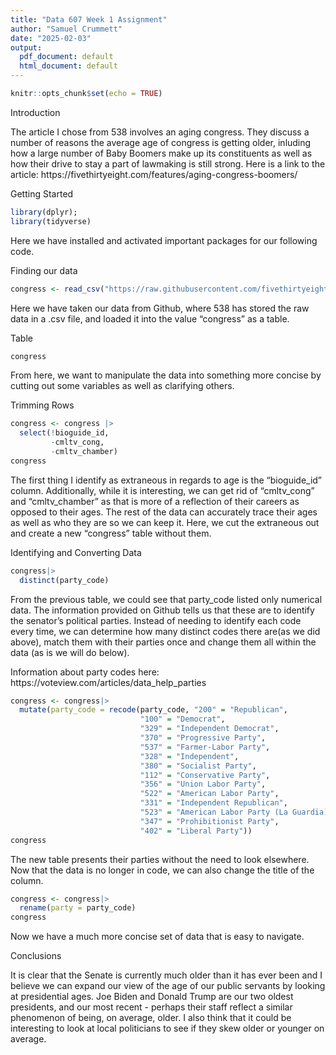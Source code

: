 ---
title: "Data 607 Week 1 Assignment"
author: "Samuel Crummett"
date: "2025-02-03"
output:
  pdf_document: default
  html_document: default
---

```{r setup, include=FALSE}
knitr::opts_chunk$set(echo = TRUE)
```

Introduction

The article I chose from 538 involves an aging congress. They discuss a number of reasons the average age of congress is getting older, inluding how a large number of Baby Boomers make up its constituents as well as how their drive to stay a part of lawmaking is still strong. Here is a link to the article:
https://fivethirtyeight.com/features/aging-congress-boomers/

Getting Started
```{r}
library(dplyr);
library(tidyverse)
```
Here we have installed and activated important packages for our following code.

Finding our data
```{r}
congress <- read_csv("https://raw.githubusercontent.com/fivethirtyeight/data/refs/heads/master/congress-demographics/data_aging_congress.csv")
```
Here we have taken our data from Github, where 538 has stored the raw data in a .csv file, and loaded it into the value "congress" as a table.

Table
```{r}
congress
```
From here, we want to manipulate the data into something more concise by cutting out some variables as well as clarifying others.

Trimming Rows
```{r}
congress <- congress |>
  select(!bioguide_id, 
         -cmltv_cong,
         -cmltv_chamber)
congress
```
The first thing I identify as extraneous in regards to age is the "bioguide_id" column. Additionally, while it is interesting, we can get rid of "cmltv_cong" and "cmltv_chamber" as that is more of a reflection of their careers as opposed to their ages. The rest of the data can accurately trace their ages as well as who they are so we can keep it. Here, we cut the extraneous out and create a new "congress" table without them.

Identifying and Converting Data
```{r}
congress|>
  distinct(party_code)
```
From the previous table, we could see that party_code listed only numerical data. The information provided on Github tells us that these are to identify the senator's political parties. Instead of needing to identify each code every time, we can determine how many distinct codes there are(as we did above), match them with their parties once and change them all within the data (as is we will do below).

Information about party codes here: https://voteview.com/articles/data_help_parties

```{r}
congress <- congress|>
  mutate(party_code = recode(party_code, "200" = "Republican",
                             "100" = "Democrat",
                             "329" = "Independent Democrat",
                             "370" = "Progressive Party",
                             "537" = "Farmer-Labor Party",
                             "328" = "Independent",
                             "380" = "Socialist Party",
                             "112" = "Conservative Party",
                             "356" = "Union Labor Party",
                             "522" = "American Labor Party",
                             "331" = "Independent Republican",
                             "523" = "American Labor Party (La Guardia)",
                             "347" = "Prohibitionist Party",
                             "402" = "Liberal Party"))
congress
```
The new table presents their parties without the need to look elsewhere. Now that the data is no longer in code, we can also change the title of the column.
```{r}
congress <- congress|>
  rename(party = party_code)
congress
```
Now we have a much more concise set of data that is easy to navigate.

Conclusions

It is clear that the Senate is currently much older than it has ever been and I believe we can expand our view of the age of our public servants by looking at presidential ages. Joe Biden and Donald Trump are our two oldest presidents, and our most recent - perhaps their staff reflect a similar phenomenon of being, on average, older. I also think that it could be interesting to look at local politicians to see if they skew older or younger on average.